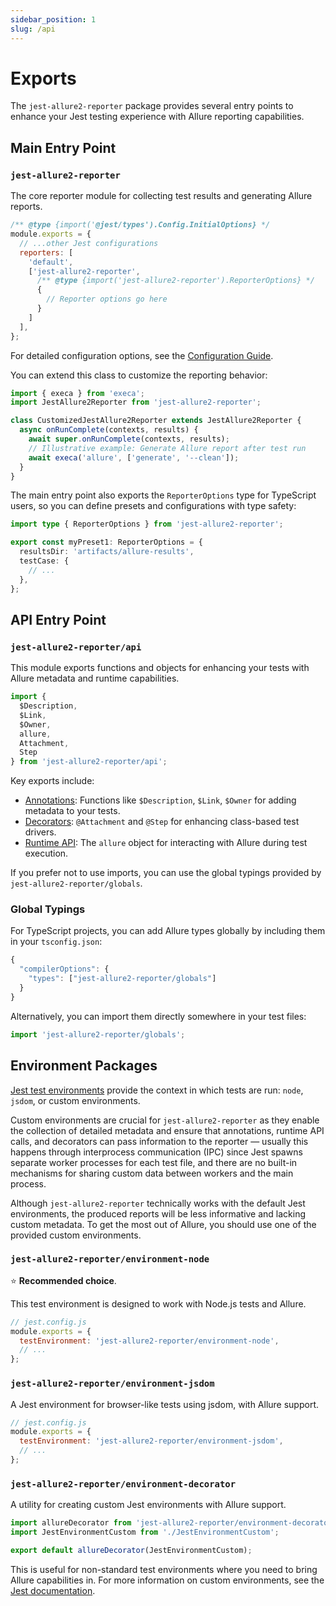 ```yaml
---
sidebar_position: 1
slug: /api
---
```


# Exports

The `jest-allure2-reporter` package provides several entry points to enhance your Jest testing experience with Allure reporting capabilities.

## Main Entry Point

### `jest-allure2-reporter`

The core reporter module for collecting test results and generating Allure reports.

```javascript title="jest.config.js"
/** @type {import('@jest/types').Config.InitialOptions} */
module.exports = {
  // ...other Jest configurations
  reporters: [
    'default',
    ['jest-allure2-reporter',
      /** @type {import('jest-allure2-reporter').ReporterOptions} */
      {
        // Reporter options go here
      }
    ]
  ],
};
```

For detailed configuration options, see the [Configuration Guide][1].

You can extend this class to customize the reporting behavior:

```javascript
import { execa } from 'execa';
import JestAllure2Reporter from 'jest-allure2-reporter';

class CustomizedJestAllure2Reporter extends JestAllure2Reporter {
  async onRunComplete(contexts, results) {
    await super.onRunComplete(contexts, results);
    // Illustrative example: Generate Allure report after test run
    await execa('allure', ['generate', '--clean']);
  }
}
```

The main entry point also exports the `ReporterOptions` type for TypeScript users, so you
can define presets and configurations with type safety:

```typescript
import type { ReporterOptions } from 'jest-allure2-reporter';

export const myPreset1: ReporterOptions = {
  resultsDir: 'artifacts/allure-results',
  testCase: {
    // ...
  },
};
```

## API Entry Point

### `jest-allure2-reporter/api`

This module exports functions and objects for enhancing your tests with Allure metadata and runtime capabilities.

```javascript
import {
  $Description,
  $Link,
  $Owner,
  allure,
  Attachment,
  Step
} from 'jest-allure2-reporter/api';
```

Key exports include:
- [Annotations][2]: Functions like `$Description`, `$Link`, `$Owner` for adding metadata to your tests.
- [Decorators][3]: `@Attachment` and `@Step` for enhancing class-based test drivers.
- [Runtime API][4]: The `allure` object for interacting with Allure during test execution.

If you prefer not to use imports, you can use the global typings provided by `jest-allure2-reporter/globals`.

### Global Typings

For TypeScript projects, you can add Allure types globally by including them in your `tsconfig.json`:

```js
{
  "compilerOptions": {
    "types": ["jest-allure2-reporter/globals"]
  }
}
```

Alternatively, you can import them directly somewhere in your test files:

```typescript
import 'jest-allure2-reporter/globals';
```

## Environment Packages

[Jest test environments][5] provide the context in which tests are run: `node`, `jsdom`, or custom environments.

Custom environments are crucial for `jest-allure2-reporter` as they enable the collection of detailed metadata and ensure that annotations, runtime API calls, and decorators can pass information to the reporter — usually this happens through interprocess communication (IPC) since Jest spawns separate worker processes for each test file, and there are no built-in mechanisms for sharing custom data between workers and the main process.

Although `jest-allure2-reporter` technically works with the default Jest environments, the produced reports will be less informative and lacking custom metadata. To get the most out of Allure, you should use one of the provided custom environments.

### `jest-allure2-reporter/environment-node`

⭐ **Recommended choice**.

This test environment is designed to work with Node.js tests and Allure.

```javascript
// jest.config.js
module.exports = {
  testEnvironment: 'jest-allure2-reporter/environment-node',
  // ...
};
```

### `jest-allure2-reporter/environment-jsdom`

A Jest environment for browser-like tests using jsdom, with Allure support.

```javascript
// jest.config.js
module.exports = {
  testEnvironment: 'jest-allure2-reporter/environment-jsdom',
  // ...
};
```

### `jest-allure2-reporter/environment-decorator`

A utility for creating custom Jest environments with Allure support.

```javascript title="custom-allure-environment.js"
import allureDecorator from 'jest-allure2-reporter/environment-decorator';
import JestEnvironmentCustom from './JestEnvironmentCustom';

export default allureDecorator(JestEnvironmentCustom);
```

This is useful for non-standard test environments where you need to bring Allure capabilities in.
For more information on custom environments, see the [Jest documentation][5].

[1]: config/index.mdx
[2]: 02-annotations.mdx
[3]: 03-decorators.mdx
[4]: 04-runtime-api.mdx
[5]: https://jestjs.io/docs/configuration#testenvironment-string
